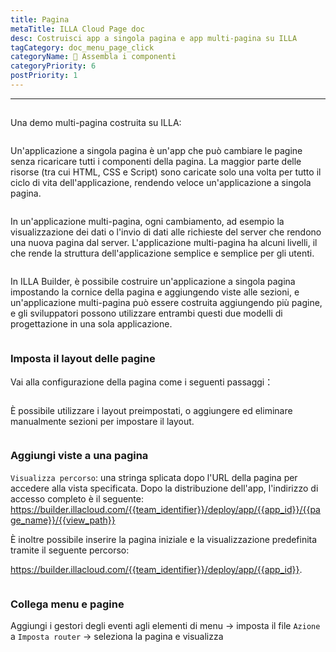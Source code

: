 ```yaml
---
title: Pagina
metaTitle: ILLA Cloud Page doc
desc: Costruisci app a singola pagina e app multi-pagina su ILLA
tagCategory: doc_menu_page_click
categoryName: 🧬 Assembla i componenti
categoryPriority: 6
postPriority: 1
---
```


* * *

## <h2 hidden>Pagina</h2>

Una demo multi-pagina costruita su ILLA: 

<img src='https://cdn.illacloud.com/official-website/img/docs/assemble/page1.gif' alt="" />

Un'applicazione a singola pagina è un'app che può cambiare le pagine senza ricaricare tutti i componenti della pagina. La maggior parte delle risorse (tra cui HTML, CSS e Script) sono caricate solo una volta per tutto il ciclo di vita dell'applicazione, rendendo veloce un'applicazione a singola pagina.

<img src='https://cdn.illacloud.com/official-website/img/docs/assemble/page2.png' alt="" />

In un'applicazione multi-pagina, ogni cambiamento, ad esempio la visualizzazione dei dati o l'invio di dati alle richieste del server che rendono una nuova pagina dal server. L'applicazione multi-pagina ha alcuni livelli, il che rende la struttura dell'applicazione semplice e semplice per gli utenti.

<img src='https://cdn.illacloud.com/official-website/img/docs/assemble/page3.png' alt="" />

In ILLA Builder, è possibile costruire un'applicazione a singola pagina impostando la cornice della pagina e aggiungendo viste alle sezioni, e un'applicazione multi-pagina può essere costruita aggiungendo più pagine, e gli sviluppatori possono utilizzare entrambi questi due modelli di progettazione in una sola applicazione.

<img src='https://cdn.illacloud.com/official-website/img/docs/assemble/page4.png' alt="" />

### Imposta il layout delle pagine

Vai alla configurazione della pagina come i seguenti passaggi：

<img src='https://cdn.illacloud.com/official-website/img/docs/assemble/page5.png' alt="" />

È possibile utilizzare i layout preimpostati, o aggiungere ed eliminare manualmente sezioni per impostare il layout. 

<img src='https://cdn.illacloud.com/official-website/img/docs/assemble/page6.gif' alt="" />

### Aggiungi viste a una pagina

`Visualizza percorso`: una stringa splicata dopo l'URL della pagina per accedere alla vista specificata. Dopo la distribuzione dell'app, l'indirizzo di accesso completo è il seguente: https://builder.illacloud.com/{{team_identifier}}/deploy/app/{{app_id}}/{{page_name}}/{{view_path}}

È inoltre possibile inserire la pagina iniziale e la visualizzazione predefinita tramite il seguente percorso:

https://builder.illacloud.com/{{team_identifier}}/deploy/app/{{app_id}}. 

<img src='https://cdn.illacloud.com/official-website/img/docs/assemble/page7.png' alt="" />

### Collega menu e pagine

Aggiungi i gestori degli eventi agli elementi di menu → imposta il file `Azione` a `Imposta router` → seleziona la pagina e visualizza

<img src='https://cdn.illacloud.com/official-website/img/docs/assemble/page8.gif' alt="" />
